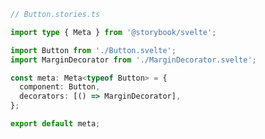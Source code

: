 ```ts
// Button.stories.ts

import type { Meta } from '@storybook/svelte';

import Button from './Button.svelte';
import MarginDecorator from './MarginDecorator.svelte';

const meta: Meta<typeof Button> = {
  component: Button,
  decorators: [() => MarginDecorator],
};

export default meta;
```
